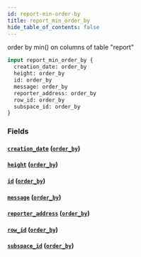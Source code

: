 ```yaml
---
id: report-min-order-by
title: report_min_order_by
hide_table_of_contents: false
---
```


order by min() on columns of table "report"

```graphql
input report_min_order_by {
  creation_date: order_by
  height: order_by
  id: order_by
  message: order_by
  reporter_address: order_by
  row_id: order_by
  subspace_id: order_by
}
```

### Fields

#### [`creation_date`](#) ([`order_by`](../enums/order-by))

#### [`height`](#) ([`order_by`](../enums/order-by))

#### [`id`](#) ([`order_by`](../enums/order-by))

#### [`message`](#) ([`order_by`](../enums/order-by))

#### [`reporter_address`](#) ([`order_by`](../enums/order-by))

#### [`row_id`](#) ([`order_by`](../enums/order-by))

#### [`subspace_id`](#) ([`order_by`](../enums/order-by))
